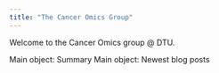 ```yaml
---
title: "The Cancer Omics Group"
---
```


Welcome to the Cancer Omics group @ DTU.

Main object: Summary
Main object: Newest blog posts
